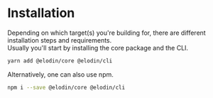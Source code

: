

# Installation

Depending on which target(s) you're building for, there are different installation steps and requirements.<br />
Usually you'll start by installing the core package and the CLI.

```bash
yarn add @elodin/core @elodin/cli
```

Alternatively, one can also use npm.

```bash
npm i --save @elodin/core @elodin/cli
```
